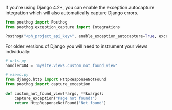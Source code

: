 If you're using Django 4.2+, you can enable the exception autocapture integration which will also automatically capture Django errors.

```python
from posthog import Posthog
from posthog.exception_capture import Integrations

Posthog("<ph_project_api_key>", enable_exception_autocapture=True, exception_autocapture_integrations = [Integrations.Django])
```

For older versions of Django you will need to instrument your views individually:

``` python
# urls.py
handler404 = 'mysite.views.custom_not_found_view'

# views.py
from django.http import HttpResponseNotFound
from posthog import capture_exception

def custom_not_found_view(*args, **kwargs):
    capture_exception("Page not found!")
    return HttpResponseNotFound("Not found")
```